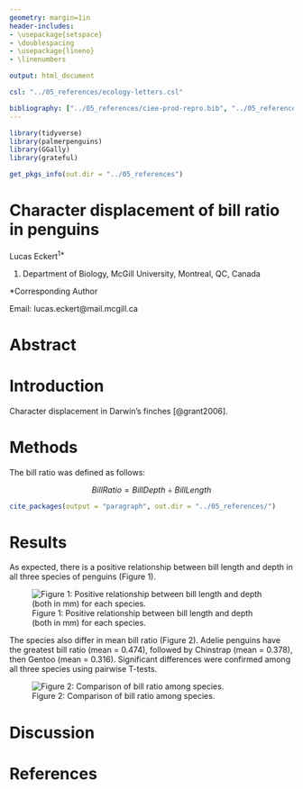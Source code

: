 ```yaml
---
geometry: margin=1in
header-includes:
- \usepackage{setspace}
- \doublespacing
- \usepackage{lineno}
- \linenumbers

output: html_document

csl: "../05_references/ecology-letters.csl"

bibliography: ["../05_references/ciee-prod-repro.bib", "../05_references/grateful-refs.bib"]
---
```


```r
library(tidyverse)
library(palmerpenguins)
library(GGally)
library(grateful)

get_pkgs_info(out.dir = "../05_references")
```

# Character displacement of bill ratio in penguins

Lucas Eckert^1\*^

1.  Department of Biology, McGill University, Montreal, QC, Canada

\*Corresponding Author

Email: lucas.eckert\@mail.mcgill.ca

# Abstract

# Introduction

Character displacement in Darwin's finches [@grant2006].

# Methods

The bill ratio was defined as follows:

$$
BillRatio = BillDepth \div BillLength
$$

```r
cite_packages(output = "paragraph", out.dir = "../05_references/")

```

# Results

As expected, there is a positive relationship between bill length and depth in all three species of penguins (Figure 1).

![Figure 1: Positive relationship between bill length and depth (both in mm) for each species.](images/figure1.png)

The species also differ in mean bill ratio (Figure 2). Adelie penguins have the greatest bill ratio (mean = 0.474), followed by Chinstrap (mean = 0.378), then Gentoo (mean = 0.316). Significant differences were confirmed among all three species using pairwise T-tests.

![Figure 2: Comparison of bill ratio among species.](images/figure2.png)

# Discussion

# References
